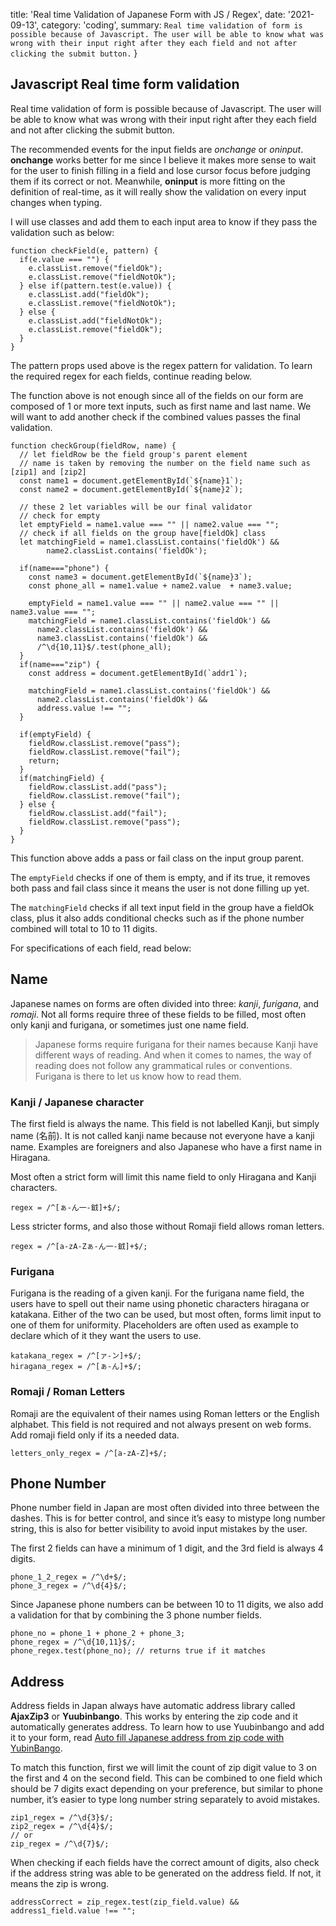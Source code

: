 
  title: 'Real time Validation of Japanese Form with JS / Regex',
  date: '2021-09-13',
  category: 'coding',
  summary: `Real time validation of form is possible because of Javascript. The user will be able to know what was wrong with their input right after they each field and not after clicking the submit button.`
}


## Javascript Real time form validation

Real time validation of form is possible because of Javascript. The user will be able to know what was wrong with their input right after they each field and not after clicking the submit button.

The recommended events for the input fields are *onchange* or *oninput*. **onchange** works better for me since I believe it makes more sense to wait for the user to finish filling in a field and lose cursor focus before judging them if its correct or not. Meanwhile, **oninput** is more fitting on the definition of real-time, as it will really show the validation on every input changes when typing.

I will use classes and add them to each input area to know if they pass the validation such as below:

```
function checkField(e, pattern) {
  if(e.value === "") {
    e.classList.remove("fieldOk");
    e.classList.remove("fieldNotOk");
  } else if(pattern.test(e.value)) {
    e.classList.add("fieldOk");
    e.classList.remove("fieldNotOk");
  } else {
    e.classList.add("fieldNotOk");
    e.classList.remove("fieldOk");
  }
}
```

The pattern props used above is the regex pattern for validation. To learn the required regex for each fields, continue reading below.

The function above is not enough since all of the fields on our form are composed of 1 or more text inputs, such as first name and last name. We will want to add another check if the combined values passes the final validation.

```
function checkGroup(fieldRow, name) {
  // let fieldRow be the field group's parent element
  // name is taken by removing the number on the field name such as [zip1] and [zip2]
  const name1 = document.getElementById(`${name}1`);
  const name2 = document.getElementById(`${name}2`);

  // these 2 let variables will be our final validator
  // check for empty
  let emptyField = name1.value === "" || name2.value === "";
  // check if all fields on the group have[fieldOk] class
  let matchingField = name1.classList.contains('fieldOk') &&
        name2.classList.contains('fieldOk');

  if(name==="phone") {
    const name3 = document.getElementById(`${name}3`);
    const phone_all = name1.value + name2.value  + name3.value;

    emptyField = name1.value === "" || name2.value === "" || name3.value === "";
    matchingField = name1.classList.contains('fieldOk') && 
      name2.classList.contains('fieldOk') && 
      name3.classList.contains('fieldOk') && 
      /^\d{10,11}$/.test(phone_all);
  }
  if(name==="zip") {
    const address = document.getElementById(`addr1`);

    matchingField = name1.classList.contains('fieldOk') &&
      name2.classList.contains('fieldOk') &&
      address.value !== "";
  }
  
  if(emptyField) {
    fieldRow.classList.remove("pass");
    fieldRow.classList.remove("fail");
    return;
  }
  if(matchingField) {
    fieldRow.classList.add("pass");
    fieldRow.classList.remove("fail");
  } else {
    fieldRow.classList.add("fail");
    fieldRow.classList.remove("pass");
  }
}
```

This function above adds a pass or fail class on the input group parent.

The `emptyField` checks if one of them is empty, and if its true, it removes both pass and fail class since it means the user is not done filling up yet.

The `matchingField` checks if all text input field in the group have a fieldOk class, plus it also adds conditional checks such as if the phone number combined will total to 10 to 11 digits.

For specifications of each field, read below:

## Name
Japanese names on forms are often divided into three: *kanji*, *furigana*, and *romaji*. Not all forms require three of these fields to be filled, most often only kanji and furigana, or sometimes just one name field.

> Japanese forms require furigana for their names because Kanji have different ways of reading. And when it comes to names, the way of reading does not follow any grammatical rules or conventions. Furigana is there to let us know how to read them.

### Kanji / Japanese character

The first field is always the name. This field is not labelled Kanji, but simply name (名前). It is not called kanji name because not everyone have a kanji name. Examples are foreigners and also Japanese who have a first name in Hiragana.

Most often a strict form will limit this name field to only Hiragana and Kanji characters.

```
regex = /^[ぁ-ん一-龯]+$/;
```

Less stricter forms, and also those without Romaji field allows roman letters.

```
regex = /^[a-zA-Zぁ-ん一-龯]+$/;
```

### Furigana
Furigana is the reading of a given kanji. For the furigana name field, the users have to spell out their name using phonetic characters hiragana or katakana. Either of the two can be used, but most often, forms limit input to one of them for uniformity. Placeholders are often used as example to declare which of it they want the users to use.

```
katakana_regex = /^[ァ-ン]+$/;
hiragana_regex = /^[ぁ-ん]+$/;
```

### Romaji / Roman Letters
Romaji are the equivalent of their names using Roman letters or the English alphabet. This field is not required and not always present on web forms. Add romaji field only if its a needed data.

```
letters_only_regex = /^[a-zA-Z]+$/;
```

## Phone Number
Phone number field in Japan are most often divided into three between the dashes. This is for better control, and since it’s easy to mistype long number string, this is also for better visibility to avoid input mistakes by the user.

The first 2 fields can have a minimum of 1 digit, and the 3rd field is always 4 digits.

```
phone_1_2_regex = /^\d+$/;
phone_3_regex = /^\d{4}$/;
```

Since Japanese phone numbers can be between 10 to 11 digits, we also add a validation for that by combining the 3 phone number fields.

```
phone_no = phone_1 + phone_2 + phone_3;
phone_regex = /^\d{10,11}$/;
phone_regex.test(phone_no); // returns true if it matches 
```

## Address
Address fields in Japan always have automatic address library called **AjaxZip3** or **Yuubinbango**. This works by entering the zip code and it automatically generates address. To learn how to use Yuubinbango and add it to your form, read [Auto fill Japanese address from zip code with YubinBango](/blog/auto-fill-japan-address-yubinbango).

To match this function, first we will limit the count of zip digit value to 3 on the first and 4 on the second field. This can be combined to one field which should be 7 digits exact depending on your preference, but similar to phone number, it’s easier to type long number string separately to avoid mistakes.

```
zip1_regex = /^\d{3}$/;
zip2_regex = /^\d{4}$/;
// or
zip_regex = /^\d{7}$/;
```

When checking if each fields have the correct amount of digits, also check if the address string was able to be generated on the address field. If not, it means the zip is wrong.

```
addressCorrect = zip_regex.test(zip_field.value) &&
address1_field.value !== "";
```